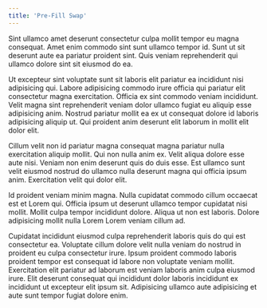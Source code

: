 ```yaml
---
title: 'Pre-Fill Swap'
---
```


Sint ullamco amet deserunt consectetur culpa mollit tempor eu magna consequat. Amet enim commodo sint sunt ullamco tempor id. Sunt ut sit deserunt aute ea pariatur proident sint. Quis veniam reprehenderit qui ullamco dolore sint sit eiusmod do ea.

Ut excepteur sint voluptate sunt sit laboris elit pariatur ea incididunt nisi adipisicing qui. Labore adipisicing commodo irure officia qui pariatur elit consectetur magna exercitation. Officia ex sint commodo veniam incididunt. Velit magna sint reprehenderit veniam dolor ullamco fugiat eu aliquip esse adipisicing anim. Nostrud pariatur mollit ea ex ut consequat dolore id laboris adipisicing aliquip ut. Qui proident anim deserunt elit laborum in mollit elit dolor elit.

Cillum velit non id pariatur magna consequat magna pariatur nulla exercitation aliquip mollit. Qui non nulla anim ex. Velit aliqua dolore esse aute nisi. Veniam non enim deserunt quis do duis esse. Est ullamco sunt velit eiusmod nostrud do ullamco nulla deserunt magna qui officia ipsum anim. Exercitation velit qui dolor elit.

Id proident veniam minim magna. Nulla cupidatat commodo cillum occaecat est et Lorem qui. Officia ipsum ut deserunt ullamco tempor cupidatat nisi mollit. Mollit culpa tempor incididunt dolore. Aliqua ut non est laboris. Dolore adipisicing mollit nulla Lorem Lorem veniam cillum ad.

Cupidatat incididunt eiusmod culpa reprehenderit laboris quis do qui est consectetur ea. Voluptate cillum dolore velit nulla veniam do nostrud in proident eu culpa consectetur irure. Ipsum proident commodo laboris proident tempor est consequat id labore non voluptate veniam mollit. Exercitation elit pariatur ad laborum est veniam laboris anim culpa eiusmod irure. Elit deserunt consequat qui incididunt dolor laboris incididunt ex incididunt ut excepteur elit ipsum sit. Adipisicing ullamco aute adipisicing et aute sunt tempor fugiat dolore enim.